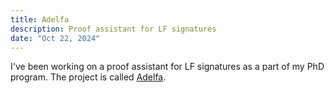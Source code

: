 ```yaml
---
title: Adelfa
description: Proof assistant for LF signatures
date: "Oct 22, 2024"
---
```


I've been working on a proof assistant for LF signatures as a part of my PhD
program. The project is called [Adelfa](https://adelfa-prover.org).